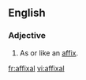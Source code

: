 ==English==

===Adjective===
{{en-adj|-}}

# As or like an [[affix]].

[[fr:affixal]]
[[vi:affixal]]